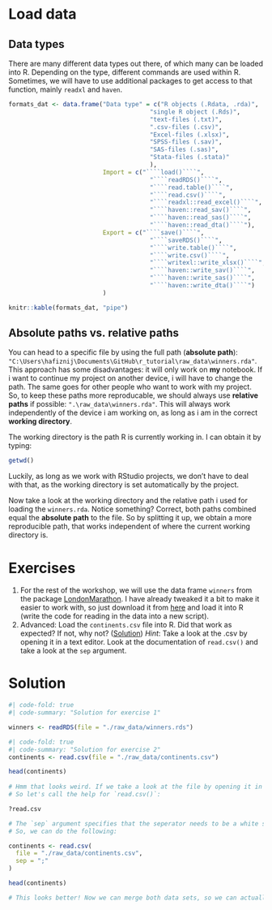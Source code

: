 # Load data

## Data types

There are many different data types out there, of which many can be loaded into R. Depending on the type, different commands are used within R. Sometimes, we will have to use additional packages to get access to that function, mainly `readxl` and `haven`.

```r
formats_dat <- data.frame("Data type" = c("R objects (.Rdata, .rda)", 
                                       "single R object (.Rds)", 
                                       "text-files (.txt)",
                                       ".csv-files (.csv)",
                                       "Excel-files (.xlsx)",
                                       "SPSS-files (.sav)", 
                                       "SAS-files (.sas)", 
                                       "Stata-files (.stata)"
                                       ),
                          Import = c("````load()````",
                                       "````readRDS()````",
                                       "````read.table()````",
                                       "````read.csv()````",
                                       "````readxl::read_excel()````",
                                       "````haven::read_sav()````",
                                       "````haven::read_sas()````",
                                       "````haven::read_dta()````"),
                          Export = c("````save()````",
                                       "````saveRDS()````",
                                       "````write.table()````",
                                       "````write.csv()````",
                                       "````writexl::write_xlsx()````",
                                       "````haven::write_sav()````",
                                       "````haven::write_sas()````",
                                       "````haven::write_dta()````")
                          )

knitr::kable(formats_dat, "pipe")
```

## Absolute paths vs. relative paths

You can head to a specific file by using the full path (**absolute path**): `"C:\Users\hafiznij\Documents\GitHub\r_tutorial\raw_data\winners.rda"`. This approach has some disadvantages: it will only work on **my** notebook. If i want to continue my project on another device, i will have to change the path. The same goes for other people who want to work with my project. So, to keep these paths more reproducable, we should always use **relative paths** if possible: `".\raw_data\winners.rda"`. This will always work independently of the device i am working on, as long as i am in the correct **working directory**.

The working directory is the path R is currently working in. I can obtain it by typing:

```r
getwd()
```

Luckily, as long as we work with RStudio projects, we don't have to deal with that, as the working directory is set automatically by the project.

Now take a look at the working directory and the relative path i used for loading the `winners.rda`. Notice something? Correct, both paths combined equal the **absolute path** to the file. So by splitting it up, we obtain a more reproducible path, that works independent of where the current working directory is.

# Exercises

1.  For the rest of the workshop, we will use the data frame `winners` from the package [LondonMarathon](https://github.com/nrennie/LondonMarathon). I have already tweaked it a bit to make it easier to work with, so just download it from [here](https://github.com/nickhaf/r_tutorial/tree/main/raw_data) and load it into R (write the code for reading in the data into a new script).
2.  Advanced: Load the `continents.csv` file into R. Did that work as expected? If not, why not? ([Solution](#Solution)) *Hint*: Take a look at the .csv by opening it in a text editor. Look at the documentation of `read.csv()` and take a look at the `sep` argument.

# Solution {#solution}

```r
#| code-fold: true
#| code-summary: "Solution for exercise 1"

winners <- readRDS(file = "./raw_data/winners.rds")
```

```r
#| code-fold: true
#| code-summary: "Solution for exercise 2"
continents <- read.csv(file = "./raw_data/continents.csv")

head(continents)
 
# Hmm that looks weird. If we take a look at the file by opening it in a text editor, we can see that the values are seperated by `;`. 
# So let's call the help for `read.csv()`:

?read.csv

# The `sep` argument specifies that the seperator needs to be a white space (meaning tabs, spaces ... - look at the details).  
# So, we can do the following:

continents <- read.csv(
  file = "./raw_data/continents.csv",
  sep = ";"
)

head(continents)

# This looks better! Now we can merge both data sets, so we can actually work with them.
```
